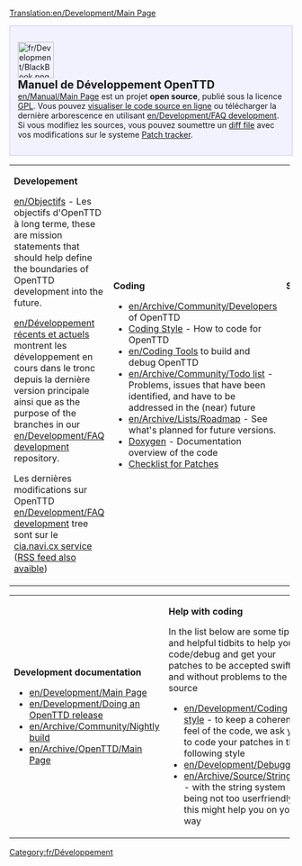 [[Translation:en/Development/Main Page]]
{{fr/Traduction|en/Development/Main Page|25}}

<div style="background-color: #f1f2fe; border: 1px solid #c7c8fe; margin:0; padding: 1em 1em 1em 1em; text-align:left">
[[File:fr/Development/BlackBook.png|64px|left]]
<strong style="font-size:1.4em; display:block">Manuel de Développement OpenTTD</strong>
[[en/Manual/Main Page]] est un projet '''open source''', publié sous la licence [http://www.gnu.org/copyleft/gpl.html GPL]. Vous pouvez [http://svn.openttd.org/ visualiser le code source en ligne] ou télécharger la dernière arborescence en utilisant [[en/Development/FAQ development]]. Si vous modifiez les sources, vous pouvez soumettre un [[en/Development/FAQ development#how-do-i-make-a-diff-file-to-share-my-changes-with-other-coders|diff file]] avec vos modifications sur le systeme [http://bugs.openttd.org Patch tracker].
</div>
{| cellspacing="3" class="mainpagetable" align="center" cellpadding="10px" style="background-color: #E7EBFF; border: 1px solid #c7c8fe; margin:0; border-top:none; padding:0"
|- valign="top"
|width="33%"|
<font size="3">'''Developement'''</font>

[[en/Objectifs]] - Les objectifs d'OpenTTD à long terme, these are mission statements that should help define the boundaries of OpenTTD development into the future.

[[en/Développement récents et actuels]] montrent les développement en cours dans le tronc depuis la dernière version principale ainsi que as the purpose of the branches in our [[en/Development/FAQ development]] repository.

Les dernières modifications sur OpenTTD [[en/Development/FAQ development]] tree sont sur le [http://cia.navi.cx/stats/project/OpenTTD cia.navi.cx service] ([http://cia.navi.cx/stats/project/OpenTTD/.rss?ver=2&medium=unquoted&limit=15 RSS feed also avaible])

|width="33%"|
<font size="3">'''Coding'''</font>

*[[en/Archive/Community/Developers]] of OpenTTD
*[[en/Development/Coding style|Coding Style]] - How to code for OpenTTD
*[[en/Coding Tools]] to build and debug OpenTTD
*[[en/Archive/Community/Todo list]] - Problems, issues that have been identified, and have to be addressed in the (near) future
*[[en/Archive/Lists/Roadmap]] - See what's planned for future versions.
*[http://docs.openttd.org Doxygen] - Documentation overview of the code
*[[en/Archive/Community/Patch Checklist|Checklist for Patches]]

|width="33%"|
<font size="3">'''Subprojects'''</font>

*[[en/Development/NewGRF/Main Page]] - Find out everything about 32bpp graphics, newGrfs, Graphics replacement etc.
*[[en/Development/Script/Main Page|NoAI]] - a new framework for user-made AIs
*[[en/Archive/Community/Sound Effects Replacement]] - Creating a set of replacement sound effects for the game
*[[en/Community/Patches/Passenger and cargo destinations]] - A new way of handling cargo and passengers allowing specific destinations
|}  <!------------- 3th part ------------->
{| cellspacing="3" class="mainpagetable" align="center" cellpadding="10px" style="background-color: #E7EBFF; border: 1px solid #c7c8fe; margin:0; border-top:none; padding:0; margin-bottom:2em"
|- valign="top"
|width="33%"|
<font size="3">'''Development documentation'''</font>

*[[en/Development/Main Page]]
*[[en/Development/Doing an OpenTTD release]]
*[[en/Archive/Community/Nightly build]]
*[[en/Archive/OpenTTD/Main Page]]

|width="33%"|
<font size="3">'''Help with coding'''</font>

In the list below are some tips, and helpful tidbits to help you code/debug and get your patches to be accepted swiftly and without problems to the source
*[[en/Development/Coding style]] - to keep a coherent feel of the code, we ask you to code your patches in the following style
*[[en/Development/Debugging]]
*[[en/Archive/Source/Strings]] - with the string system being not too userfriendly, this might help you on your way

|width="33%"|
<font size="3">'''Miscellaneous'''</font>

* [http://www.openttd.org OpenTTD website]
* [http://www.tt-forums.net/viewforum.php?f=55 OpenTTD forum]
* [http://cia.vc/stats/project/OpenTTD CIA Stats]
* [[en/Archive/Community/Requested features]]
* [[en/Archive/Community/Rejected features|Rejected features]]
* [[en/Miscellaneous suggestions]]
|}

[[Category:fr/Développement]]